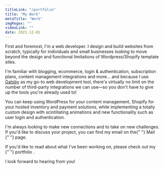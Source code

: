 ```yaml
---
titleLink: "/portfolio"
title: "My Work"
metaTitle: "Work"
imgRegex: ""
videoLink: ""
date: 2021-12-01
---
```



<QuickLink />

First and foremost, I'm a web developer. I design and build websites from scratch, typically for individuals and small businesses looking to move beyond the design and functional limitations of Wordpress/Shopify template sites. 

I'm familiar with blogging, ecommerce, login & authentication, subscription plans, content management integrations and more... and because I use <a href="https://www.gatsbyjs.com/"><Span>Gatsby</Span></a> as my go-to web development tool, there's virtually no limit on the number of third-party integrations we can use—so you don't have to give up the tools you're already used to!

You can keep using WordPress for your content management, Shopify for your hosted inventory and payment solutions, while implementing a totally custom design with scintillating animations and new functionality such as user login and authentication. 

<p>
  I'm always looking to make new connections and to take on new challenges. If you'd like to discuss your project, you can find my email on the{" "} 
  <NavigateButton url="/mail" pathname="/work">
    <SpanRev>Mail</SpanRev>
  </NavigateButton> {" "}
  page. 
</p>

<p>
  If you'd like to read about what I've been working on, please check out my {" "}
    <NavigateButton url="/work/portfolio" pathname="/work">
        <SpanRev>portfolio</SpanRev>
    </NavigateButton>
    . 
</p>

I look forward to hearing from you!
